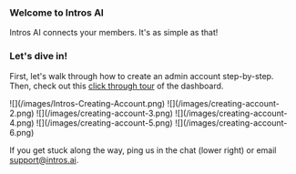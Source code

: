 ### **Welcome to Intros AI**

Intros AI connects your members. It's as simple as that!


### **Let's dive in!**

First, let's walk through how to create an admin account step-by-step. Then, check out this [click through tour](https://introsai.navattic.com/y110888) of the dashboard.



<Steps>
  <Step title="Sign in at https://www.intros.club/dashboard">
    ![](/images/Intros-Creating-Account.png)
  </Step>
  <Step title="Select Sign Up">
    ![](/images/creating-account-2.png)
    ![](/images/creating-account-3.png)
  </Step>
  <Step title="Enter your Name">
    ![](/images/creating-account-4.png)
  </Step>
  <Step title="Upload your Logo">
    ![](/images/creating-account-5.png)
  </Step>
  <Step title="Select Introduction Style (we suggest starting with both!)">
    ![](/images/creating-account-6.png)
  </Step>
</Steps>

If you get stuck along the way, ping us in the chat (lower right) or email support@intros.ai.

